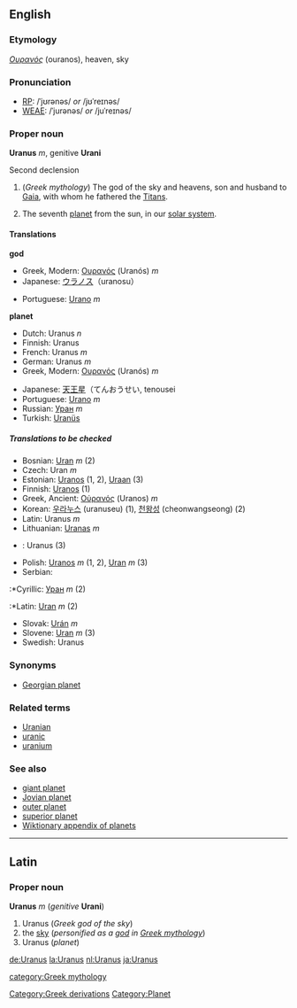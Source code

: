 {{Wikipedia}}
==English==

===Etymology===
{{Gr.}} ''[[Ουρανός]]''<!--Ουρανός--> (ouranos), heaven, sky

===Pronunciation===
*[[RP]]: /ˈjʊrənəs/ ''or'' /jʊˈreɪnəs/
*[[WEAE]]: /ˈjurənəs/ ''or'' /juˈreɪnəs/

=== Proper noun ===
'''Uranus''' ''m'', genitive '''Urani'''

Second declension

#<!--GreekDeitySkyHeaven-->(''Greek mythology'') The god of the sky and heavens, son and husband to [[Gaia]], with whom he fathered the [[Titan]]s.
#<!--Planet7-->{{astronomy}} The seventh [[planet]] from the sun, in our [[solar system]].

====Translations====

<!--GreekDeitySkyHeaven-->'''god'''
{{top}}
*Greek, Modern: [[Ουρανός]] (Uranós) ''m''
*Japanese: [[ウラノス]]（uranosu）
{{mid}}
*Portuguese: [[Urano]] ''m''
{{bottom}}

<!--Planet7-->'''planet'''
{{top}}
*Dutch: Uranus ''n''
*Finnish: Uranus
*French: Uranus ''m''
*German: Uranus ''m''
*Greek, Modern: [[Ουρανός]] (Uranós) ''m''
{{mid}}
*Japanese: [[天王星]]（てんおうせい, tenousei
*Portuguese: [[Urano]] ''m''
*Russian: [[Уран]] ''m''
*Turkish: [[Uranüs]]
{{bottom}}

=====Translations to be checked=====
<!--Remove this section once all of the translations below have been moved into the tables above.-->
{{checktrans}}

*Bosnian: [[Uran]] ''m'' (2)
*Czech: Uran ''m''
*Estonian: [[Uranos]] (1, 2), [[Uraan]] (3)
*Finnish: [[Uranos]] (1)
*Greek, Ancient: [[Οὐρανός]] (Uranos) ''m''
*Korean: [[우라누스]] (uranuseu) (1), [[천왕성]] (cheonwangseong) (2)
*Latin: Uranus ''m''
*Lithuanian: [[Uranas]] ''m''
*{{ms}}: Uranus (3)
*Polish: [[Uranos]] ''m'' (1, 2), [[Uran]] ''m'' (3)
*Serbian:
:*Cyrillic: [[Уран]] ''m'' (2)
:*Latin: [[Uran]] ''m'' (2)
*Slovak: [[Urán]] ''m''
*Slovene: [[Uran]] ''m'' (3)
*Swedish: Uranus

===Synonyms===
*[[Georgian planet]]

===Related terms===
*[[Uranian]]
*[[uranic]]
*[[uranium]]


===See also===
*[[giant planet]]
*[[Jovian planet]]
*[[outer planet]]
*[[superior planet]]
*[[Wiktionary_Appendix:Planets|Wiktionary appendix of planets]]

----

==Latin==
===Proper noun===
'''Uranus''' ''m'' (''genitive'' '''Urani''')

#<!--GreekDeitySkyHeaven-->Uranus ('' Greek god of the sky'')
#<!--GreekSkyHeaven-->the [[sky]] (''personified as a [[god]] in [[Greek mythology]]'')
#<!--Planet7-->Uranus (''planet'')

[[de:Uranus]]
[[la:Uranus]]
[[nl:Uranus]]
[[ja:Uranus]]

[[category:Greek mythology]]
[[Category:Greek derivations]]
[[Category:Planet]]